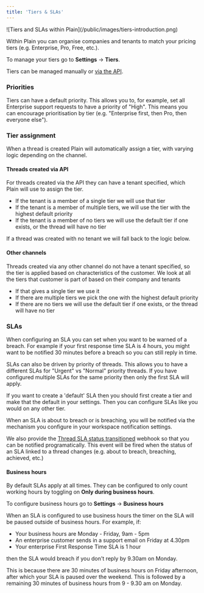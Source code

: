 ```yaml
---
title: 'Tiers & SLAs'
---
```


<Frame>![Tiers and SLAs within Plain](/public/images/tiers-introduction.png)</Frame>

Within Plain you can organise companies and tenants to match your pricing tiers (e.g. Enterprise, Pro, Free, etc.).

To manage your tiers go to **Settings** → **Tiers**.

Tiers can be managed manually or [via the API](/api-reference/graphql/tiers/).

### Priorities

Tiers can have a default priority. This allows you to, for example, set all Enterprise support requests to have a priority of "High". This means you can encourage prioritisation by tier (e.g. "Enterprise first, then Pro, then everyone else").

### Tier assignment

When a thread is created Plain will automatically assign a tier, with varying logic depending on the channel.

#### Threads created via API

For threads created via the API they can have a tenant specified, which Plain will use to assign the tier.

- If the tenant is a member of a single tier we will use that tier
- If the tenant is a member of multiple tiers, we will use the tier with the highest default priority
- If the tenant is a member of no tiers we will use the default tier if one exists, or the thread will have no tier

If a thread was created with no tenant we will fall back to the logic below.

#### Other channels

Threads created via any other channel do not have a tenant specified, so the tier is applied based on characteristics of the customer. We look at all the tiers that customer is part of based on their company and tenants

- If that gives a single tier we use it
- If there are multiple tiers we pick the one with the highest default priority
- If there are no tiers we will use the default tier if one exists, or the thread will have no tier

### SLAs

When configuring an SLA you can set when you want to be warned of a breach. For example if your first response time SLA is 4 hours, you might want to be notified 30 minutes before a breach so you can still reply in time.

SLAs can also be driven by priority of threads. This allows you to have a different SLAs for "Urgent" vs "Normal" priority threads. If you have configured multiple SLAs for the same priority then only the first SLA will apply.

If you want to create a 'default' SLA then you should first create a tier and make that the default in your settings. Then you can configure SLAs like you would on any other tier.

When an SLA is about to breach or is breaching, you will be notified via the mechanism you configure in your workspace notification settings.

We also provide the [Thread SLA status transitioned](/api-reference/webhooks/thread-service-level-agreement-status-transitioned/) webhook so that you can be notified programatically. This event will be fired when the status of an SLA linked to a thread changes (e.g. about to breach, breaching, achieved, etc.)

#### Business hours

By default SLAs apply at all times. They can be configured to only count working hours by toggling on **Only during business hours**.

To configure business hours go to **Settings** → **Business hours**

When an SLA is configured to use business hours the timer on the SLA will be paused outside of business hours. For example, if:

- Your business hours are Monday - Friday, 9am - 5pm
- An enterprise customer sends in a support email on Friday at 4.30pm
- Your enterprise First Response Time SLA is 1 hour

then the SLA would breach if you don't reply by 9.30am on Monday.

This is because there are 30 minutes of business hours on Friday afternoon, after which your SLA is paused over the weekend. This is followed by a remaining 30 minutes of business hours from 9 - 9.30 am on Monday.
